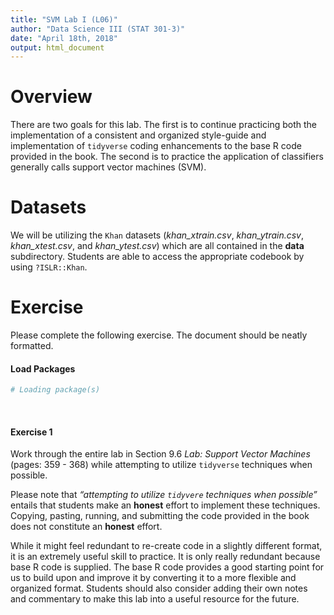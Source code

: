 ```yaml
---
title: "SVM Lab I (L06)"
author: "Data Science III (STAT 301-3)"
date: "April 18th, 2018"
output: html_document
---
```


# Overview

There are two goals for this lab. The first is to continue practicing both the implementation of a consistent and organized style-guide and implementation of `tidyverse` coding enhancements to the base R code provided in the book. The second is to practice the application of classifiers generally calls support vector machines (SVM).

# Datasets 

We will be utilizing the `Khan` datasets (*khan_xtrain.csv*, *khan_ytrain.csv*, *khan_xtest.csv*, and *khan_ytest.csv*) which are all contained in the **data** subdirectory. Students are able to access the appropriate codebook by using `?ISLR::Khan`.

# Exercise

Please complete the following exercise. The document should be neatly formatted. 

#### Load Packages

```r
# Loading package(s)

```
<br>

#### Exercise 1
Work through the entire lab in Section 9.6 *Lab: Support Vector Machines* (pages: 359 - 368) while attempting to utilize `tidyverse` techniques when possible. 

Please note that *"attempting to utilize `tidyvere` techniques when possible"* entails that students make an **honest** effort to implement these techniques. Copying, pasting, running, and submitting the code provided in the book does not constitute an **honest** effort. 

While it might feel redundant to re-create code in a slightly different format, it is an extremely useful skill to practice. It is only really redundant because base R code is supplied. The base R code provides a good starting point for us to build upon and improve it by converting it to a more flexible and organized format. Students should also consider adding their own notes and commentary to make this lab into a useful resource for the future. 